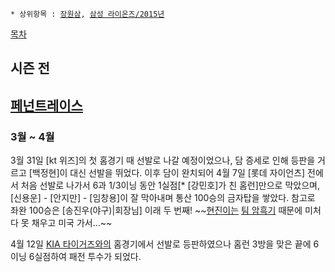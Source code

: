  * 상위항목 : [[장원삼]], [[삼성 라이온즈/2015년]]

[[목차]]
== 시즌 전 ==

== [[페넌트레이스]] ==
=== 3월 ~ 4월 ===
3월 31일 [kt 위즈]의 첫 홈경기 때 선발로 나갈 예정이었으나, 담 증세로 인해 등판을 거르고 [백정현]이 대신 선발을 뛰었다. 이후 담이 완치되어 4월 7일 [롯데 자이언츠] 전에서 처음 선발로 나가서 6과 1/3이닝 동안 1실점[* [강민호]가 친 홈런]만으로 막았으며, [신용운] - [안지만] - [임창용]이 잘 막아내며 통산 100승의 금자탑을 쌓았다. 참고로 좌완 100승은 [송진우(야구)|회장님] 이래 두 번째! ~~[[류현진|현진이]]는 [[5886899|팀 암흑기]] 때문에 미처 다 못 채우고 미국 가서...~~

4월 12일 [[KIA 타이거즈]]와의 홈경기에서 선발로 등판하였으나 홈런 3방을 맞은 끝에 6이닝 6실점하여 패전 투수가 되었다.
